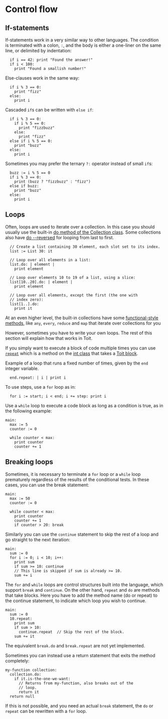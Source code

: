 # Control flow

## If-statements

If-statements work in a very similar way to other languages.
The condition is terminated with a colon, `:`, and the body
is either a one-liner on the same line, or delimited by indentation:

<!-- HIDDEN CODE main: -->
<!-- HIDDEN CODE   i := 42 -->

```
  if i == 42: print "Found the answer!"
  if i < 100:
    print "Found a smallish number!"
```

Else-clauses work in the same way:

```
  if i % 3 == 0:
    print "fizz"
  else:
    print i
```

Cascaded `if`s can be written with `else if`:

```
  if i % 3 == 0:
    if i % 5 == 0:
      print "fizzbuzz"
    else:
      print "fizz"
  else if i % 5 == 0:
    print "buzz"
  else:
    print i
```

Sometimes you may prefer the ternary `?:` operator instead of small `if`s:

```
  buzz := i % 5 == 0
  if i % 3 == 0:
    print (buzz ? "fizzbuzz" : "fizz")
  else if buzz:
    print "buzz"
  else:
    print i
```

## Loops

Often, loops are used to iterate over a collection. In this case you should
usually use the built-in
[do method of the Collection class](<https://libs.toit.io/core/collections/class-Collection#do(1%2C1%2C0%2C)>).
Some collections also have
[do --reversed](<https://libs.toit.io/core/collections/class-List#do(2%2C1%2C0%2Creversed)>)
for looping from last to first.

<!-- HIDDEN CODE main: -->

```
  // Create a list containing 30 element, each slot set to its index.
  list := List 30: it

  // Loop over all elements in a list:
  list.do: | element |
    print element

  // Loop over elements 10 to 19 of a list, using a slice:
  list[10..20].do: | element |
    print element

  // Loop over all elements, except the first (the one with
  // index zero):
  list[1..].do:
    print it
```

At an even higher level, the built-in collections have some
[functional-style methods](../listsetmap#functional-methods),
like `any`, `every`, `reduce` and `map` that iterate over collections for you

However, sometimes you have to write your own loops. The rest of this section
will explain how that works in Toit.

If you simply want to execute a block of code multiple times you can use
[`repeat`](<https://libs.toit.io/core/numbers/class-int#repeat(1%2C1%2C0%2C)>)
which is a method on the [int class](https://libs.toit.io/core/numbers/class-int)
that takes a [Toit block](../blocks-and-lambdas).

Example of a loop that runs a fixed number of times, given by the `end` integer variable.

<!-- HIDDEN CODE   start := 5 -->
<!-- HIDDEN CODE   end := 10 -->
<!-- HIDDEN CODE   step := 2 -->

```
  end.repeat: | i | print i
```

To use steps, use a `for` loop as in:

```
  for i := start; i < end; i += step: print i
```

Use a `while` loop to execute a code block as long as a condition is true, as in the following example:

```
main:
  max := 5
  counter := 0

  while counter < max:
    print counter
    counter += 1
```

## Breaking loops

Sometimes, it is necessary to terminate a `for` loop or a `while` loop
prematurely regardless of the results of the conditional tests. In these cases,
you can use the break statement:

```
main:
  max := 50
  counter := 0

  while counter < max:
    print counter
    counter += 1
    if counter > 20: break
```

Similarly you can use the `continue` statement to skip the rest of a loop and go straight to the next iteration:

```
main:
  sum := 0
  for i := 0; i < 10; i++:
    print sum
    if sum >= 10: continue
    // This line is skipped if sum is already >= 10.
    sum += i
```

The `for` and `while` loops are control structures built into the language,
which support `break` and `continue`. On the other hand, `repeat` and `do` are
methods that take blocks. Here you have to add the method name (do or repeat)
to the continue statement, to indicate which loop you wish to continue.

```
main:
  sum := 0
  10.repeat:
    print sum
    if sum > 10:
      continue.repeat  // Skip the rest of the block.
    sum += it
```

The equivalent `break.do` and `break.repeat` are not yet implemented.

Sometimes you can instead use a return statement that exits the method completely:

```
my-function collection:
  collection.do:
    if it.is-the-one-we-want:
      // Returns from my-function, also breaks out of the
      // loop.
      return it
  return null
```

If this is not possible, and you need an actual `break` statement, the `do` or
`repeat` can be rewritten with a `for` loop.
